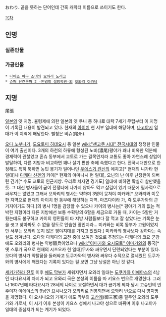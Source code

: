 おわり. 끝을 뜻하는 단어인데 간혹 캐릭터 이름으로 쓰이기도 한다.

[[목차]]

== 인명 ==
=== 실존인물 ===
=== 가공인물 ===
 * [[다이쇼 야구 소녀]]의 [[오와리 노리코]]
 * [[슈퍼 단간론파 2 -안녕히 절망학원-]]의 [[오와리 아카네]]

== 지명 ==
尾張

[[일본]]의 옛 지명. 율령제에 의한 일본의 옛 쿠니 중 하나로 대략 7세기 무렵부터 이 지명이 기록된 내용이 발견되고 있다. 현재의 [[아이치]] 현 서부 일대에 해당하며, [[나고야]]시 일대가 이 지역에 해당한다. 별칭은 비슈(尾州). 

[[오다 노부나가]], [[도요토미 히데요시]] 등 일본 [[wiki:"센고쿠 시대" 전국시대]]의 쟁쟁한 인물이 여기 출신이다. 3개의 하천의 하류에 형성된 노비(濃尾)평야가 꽤나 비옥한 덕분에 경제력이 괜찮았고 혼슈 동부에서 교토로 가는 길목인지라 교통도 좋아 자연스레 상업이 발달하여, 다른 지방과 비교하면 꽤나 살기 편한 축에 속했다고 한다. 전국시대만으로 한정해도 특히 툭하면 농민 봉기가 일어나던 [[우에스기 켄신]]의 에치고[* 현재의 니가타 현 일대]나 [[다케다 신겐]]의 카이[* 현재의 야마나시 현 일대], 오닌의 난 이후 난장판이 되버린 긴키[* 수도 교토의 인근지방. 우리로 치자면 경기도] 일대에 비하면 확실히 살만했을 듯. 그 대신 병사들이 굳이 전쟁터에 나가지 않아도 먹고 살길이 있기 때문에 필사적으로 싸우지는 않았고 그래서 오와리의 병사는 약하며 3명이 뭉쳐야 미카와[* 오와리와 이웃한 지역으로 현재의 아이치 현 동부에 해당하는 지역. 마츠다이라 가, 즉 도쿠가와의 근거지이기도 하다.]의 병사 1명을 감당할 수 있으나 카이의 병사는[* 평야가 거의 없는 척박한 지형이라 다른 지방에선 보통 수확량의 6할을 세금으로 거둘 때, 카이는 5할만 거뒀는데도 불구하고 카이의 영민들이 타 지방 사람들보다 잘 먹고 잘 살았다는 기록은 눈을 씻고 찾아봐도 수 없을 정도로 안습한 땅인지라... 미카와는 비록 동부가 고원이었지만 서부는 오와리 못지 않은 평야지대를 가지고 있었다.] 미카와의 병사보다 강하다는 속설도 생겨났다. 오다와 다케다의 교전 중에 쓰여진 것으로 추정되는 다케다의 코요 군감에도 오와리의 병사는 약병弱兵이었으나 [[wiki:"이마가와 요시모토" 이마가와]]의 동국[* 옛 스루가 국으로 현재의 시즈오카 현 일대]무사와 싸우면서 단련되었다는 부분이 있다. 오다의 병사가 약탈품을 둘러싸고 도쿠가와의 병사와 싸우다 수적으로 열세였던 도쿠가와의 병사에게 깨졌다는 기록이 있다는 걸 보면 그냥 낭설은 아닌 것 같다.

[[세키가하라 전투]] 이후 [[에도 막부]]가 세워지면서 오와리 일대는 [[도쿠가와 이에야스]]의 4남인 타다요시의 차지가 되고 오와리 국은 본성의 이름을 따 키요스 번으로 개명한다. 그러나 1607년에 타다요시가 28세의 나이로 요절하면서 대가 끊기게 되자 당시 고슈번의 번주이자 이에야스의 9남인 요시나오가 오와리로 전봉되면서 오와리 번으로 다시 영지명을 개명했다. 이 요시나오의 가계가 에도 막부의 [[고산케]](御三家)중 필두인 오와리 도쿠가와 가로서, 이 시기 이후 본성이 키요스 성에서 나고야 성으로 바뀌며 이후 나고야가 일대의 중심지가 되는 계기가 되었다.
